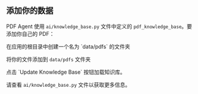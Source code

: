 ## 添加你的数据

PDF Agent 使用 `ai/knowledge_base.py` 文件中定义的 `pdf_knowledge_base`。要添加你自己的 PDF：

<Steps>
<Step title="创建包含数据的文件夹">
  在应用的根目录中创建一个名为 `data/pdfs` 的文件夹
</Step>
<Step title="添加你的数据">

将你的文件添加到 `data/pdfs` 文件夹

</Step>

<Step title="更新知识库">
  点击 `Update Knowledge Base` 按钮加载知识库。
</Step>
</Steps>

请查看 `ai/knowledge_base.py` 文件以获取更多信息。